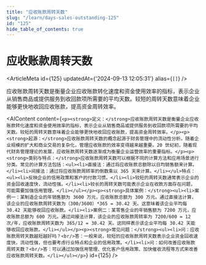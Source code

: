 ```yaml
---
title: "应收账款周转天数"
slug: "/learn/days-sales-outstanding-125"
id: "125"
hide_table_of_contents: true
---
```



# 应收账款周转天数

<ArticleMeta id={125} updatedAt={'2024-09-13 12:05:31'} alias={`[]`} />
<div className='border-solid border-b border-t-0 my-4 border-[var(--ifm-color-gray-300)]' />

应收账款周转天数是衡量企业应收账款转化速度和资金使用效率的指标，表示企业从销售商品或提供服务到收回款项所需要的平均天数。较短的周转天数意味着企业能够更快地收回应收账款，提高资金周转效率。

<AIContent content={`<p><strong>定义：</strong>应收账款周转天数是衡量企业应收账款转化速度和资金使用效率的指标，表示企业从销售商品或提供服务到收回款项所需要的平均天数。较短的周转天数意味着企业能够更快地收回应收账款，提高资金周转效率。</p><p><strong>起源：</strong>应收账款周转天数的概念起源于财务管理中的流动性分析。随着企业规模的扩大和商业交易的复杂化，管理应收账款的效率变得越来越重要。20 世纪初，随着现代财务管理理论的发展，应收账款周转天数逐渐成为衡量企业运营效率的重要指标。</p><p><strong>类别与特点：</strong>应收账款周转天数可以根据不同的计算方法和应用场景进行分类。常见的计算方法包括：<ul><li>直接法：通过将应收账款总额除以日均销售额来计算。</li><li>间接法：通过将应收账款周转率的倒数乘以 365 天来计算。</li></ul>特点：<ul><li>反映企业的信用政策和客户的付款习惯。</li><li>较短的周转天数通常表示企业的资金回收速度快，流动性强。</li><li>较长的周转天数可能表示企业在收款方面存在问题，可能需要加强信用管理。</li></ul></p><p><strong>具体案例：</strong><ul><li>案例一：某制造企业的年销售额为 3600 万元，应收账款总额为 300 万元。通过直接法计算，该企业的应收账款周转天数为（300/3600）*365 = 30.42 天。这意味着该企业平均每 30.42 天能够收回应收账款。</li><li>案例二：某零售企业的年销售额为 7200 万元，应收账款总额为 600 万元。通过间接法计算，该企业的应收账款周转率为 7200/600 = 12 次/年，应收账款周转天数为 365/12 = 30.42 天。这同样表示该企业平均每 30.42 天能够收回应收账款。</li></ul></p><p><strong>常见问题：</strong><ul><li>问：应收账款周转天数越短越好吗？<br/>答：一般来说，较短的应收账款周转天数表示企业资金回收速度快，流动性强，但也要考虑行业特点和企业的信用政策。</li><li>问：如何改善应收账款周转天数？<br/>答：可以通过加强信用管理、优化客户信用政策、加快催收流程等方式来改善应收账款周转天数。</li></ul></p>`} id={125} />
